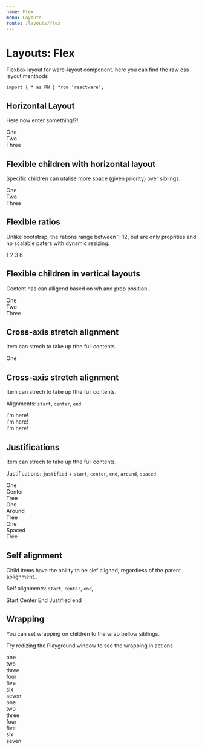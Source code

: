 ```yaml
---
name: Flex
menu: Layouts
route: /layouts/flex
---
```



# Layouts: Flex

Flexbox layout for ware-layout component. here you can find the raw css layout menthods

```
import { * as RW } from 'reactware';
```

## Horizontal Layout

Here now enter something!?!

<Playground className="Rw_Layouts_Flex">
  <Rw.Layouts.Flex horizontal>
    <div>One</div>
    <div>Two</div>
    <div>Three</div>
  </Rw.Layouts.Flex>
</Playground>

## Flexible children with horizontal layout

Specific children can utalise more space (given priority) over siblings.

<Playground className="Rw_Layouts_Flex">
  <Rw.Layouts.Flex horizontal>
    <div>One</div>
    <Rw.Layouts.Flex auto>Two</Rw.Layouts.Flex>
    <div>Three</div>
  </Rw.Layouts.Flex>
</Playground>

## Flexible ratios

Unlike bootstrap, the rations range between 1-12, but are only proprities and no scalable paters with dynamic resizing.

<Playground className="Rw_Layouts_Flex">
  <Rw.Layouts.Flex horizontal>
    <Rw.Layouts.Flex ratio="1">1</Rw.Layouts.Flex>
    <Rw.Layouts.Flex ratio="2">2</Rw.Layouts.Flex>
    <Rw.Layouts.Flex ratio="3">3</Rw.Layouts.Flex>
    <Rw.Layouts.Flex ratio="6">6</Rw.Layouts.Flex>
  </Rw.Layouts.Flex>
</Playground>


## Flexible children in vertical layouts

Centent has can alligend based on v/h and prop position..

<Playground className="Rw_Layouts_Flex">
  <Rw.Layouts.Flex vertical style={{height:"250px"}}>
    <div>One</div>
    <Rw.Layouts.Flex auto>Two</Rw.Layouts.Flex>
    <div>Three</div>
  </Rw.Layouts.Flex>
</Playground>


## Cross-axis stretch alignment

Item can strech to take up tthe full contents.

<Playground className="Rw_Layouts_Flex">
  <Rw.Layouts.Flex horizontal style={{height:"150px"}}>
    <div>One</div>
  </Rw.Layouts.Flex>
</Playground>

## Cross-axis stretch alignment

Item can strech to take up tthe full contents.

Alignments: `start`, `center`, `end`

<Playground className="Rw_Layouts_Flex">
  <Rw.Layouts.Flex vertical start>
    <div>I'm here!</div>
  </Rw.Layouts.Flex>
</Playground>

<Playground className="Rw_Layouts_Flex">
  <Rw.Layouts.Flex vertical center>
    <div>I'm here!</div>
  </Rw.Layouts.Flex>
</Playground>

<Playground className="Rw_Layouts_Flex">
  <Rw.Layouts.Flex vertical end>
    <div>I'm here!</div>
  </Rw.Layouts.Flex>
</Playground>


## Justifications

Item can strech to take up tthe full contents.


Justifications: `justified` + `start`, `center`, `end`, `around`, `spaced`

<Playground className="Rw_Layouts_Flex">
  <Rw.Layouts.Flex horizontal justified center>
    <div>One</div>
    <div>Center</div>
    <div>Tree</div>
  </Rw.Layouts.Flex>
</Playground>

<Playground className="Rw_Layouts_Flex">
  <Rw.Layouts.Flex horizontal justified around>
    <div>One</div>
    <div>Around</div>
    <div>Tree</div>
  </Rw.Layouts.Flex>
</Playground>

<Playground className="Rw_Layouts_Flex">
  <Rw.Layouts.Flex horizontal justified spaced>
    <div>One</div>
    <div>Spaced</div>
    <div>Tree</div>
  </Rw.Layouts.Flex>
</Playground>


## Self alignment

Child items have the ability to be slef aligned, regardless of the parent aplighment..

Self alignments: `start`, `center`, `end`,

<Playground className="Rw_Layouts_Flex">
  <Rw.Layouts.Flex horizontal style={{height:"150px"}}>
    <Rw.Layouts.Flex self start>Start</Rw.Layouts.Flex>
    <Rw.Layouts.Flex self center>Center</Rw.Layouts.Flex>
    <Rw.Layouts.Flex self end>End</Rw.Layouts.Flex>
    <Rw.Layouts.Flex justified end>Justified end</Rw.Layouts.Flex>
  </Rw.Layouts.Flex>
</Playground>


## Wrapping

You can set wrapping on children to the wrap bellow siblings.

Try redizing the Playground window to see the wrapping in actions

<Playground className="Rw_Layouts_Flex">
  <Rw.Layouts.Flex horizontal wrap>
    <div>one</div>
    <div>two</div>
    <div>three</div>
    <div>four</div>
    <div>five</div>
    <div>six</div>
    <div>seven</div>
  </Rw.Layouts.Flex>
</Playground>

<Playground className="Rw_Layouts_Flex">
  <Rw.Layouts.Flex vertical wrap style={{height: "150px"}}>
    <div>one</div>
    <div>two</div>
    <div>three</div>
    <div>four</div>
    <div>five</div>
    <div>six</div>
    <div>seven</div>
  </Rw.Layouts.Flex>
</Playground>

<PropsTable of={Rw.Layouts.Flex} />

